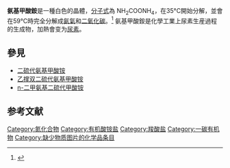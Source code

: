 {{Chembox
| Name = 氨基甲酸铵
| NameEn = 
| ImageFileL1 = Carbamat-Ion.svg
| ImageFileR1 = Ammonium.svg
| ImageSize = 100px
| IUPACName =Ammonium carbamate 
| IUPACNameZh =氨基甲酸铵 
| SystematicName =  
| OtherNames = 
| Section1 = {{Chembox Identifiers
| CASNo = 1111-78-0 
| CASNo_Ref = {{cascite|correct|CAS}}
|  EINECS  = 214-185-2 
|  PubChem  =  
|  SMILES  =  
|  InChI  =  
|  RTECS  =  
|  MeSHName  = 
|  ChEBI  = 
|  KEGG  =  
|  ATCCode_prefix  =  
|  ATCCode_suffix  =  
|  ATC_Supplemental  = |  ChemSpiderID  =  451267
|  EC_number  =  214-185-2
|  Gmelin  =  14637 (G)
|  UNNumber  =  9083 
}}
| Section2 = {{Chembox Properties
| Formula = NH<sub>2</sub>COONH<sub>4</sub>
| MolarMass = 78.07
| Appearance =白色晶體 
| Density = 1.6 
| MeltingPt = 59℃(分解)
| Melting_notes = 
| BoilingPt = 
| Boiling_notes = 
| Solubility = 423 g/kg(20°C)
| SolubleOther = 
| Solvent = 
| LogP = 
| VaporPressure =82 mbar(20°C)<ref name="jtbaker"/>
442 mbar(45°C) <ref name="jtbaker"/>
| HenryConstant = 
| AtmosphericOHRateConstant = 
| Viscosity = 
| Viscosity_notes = 
| pKa = 
| pKb = }}
| Section3 = {{Chembox Structure
| CrystalStruct =[[正方晶系|正方晶系]] 
| Coordination = 
| MolShape = }}
| Section4 = {{Chembox Thermochemistry
| DeltaHf = 
| DeltaHc = 
| Entropy = 
| HeatCapacity = }}
| Section7 = {{Chembox Hazards
| EUClass = 
| EUIndex = 
| MainHazards = 對[[眼睛|眼睛]]有刺激性，容易分解成[[氨氣|氨氣]]，因此放在密閉容器中必須格外小心。
| NFPA-H = 
| NFPA-F = 
| NFPA-R = 
| NFPA-O = 
| RPhrases = 
| SPhrases = 
| RSPhrases = 
| FlashPt = 
| Autoignition = 
| PEL = }}
| Section8 = {{Chembox Related
| OtherAnions = 
| OtherCations = 
| OtherCpds = [[碳酸铵|碳酸铵]] }}
}}
'''氨基甲酸銨'''是一種白色的晶體，[[分子式|分子式]]為 NH<sub>2</sub>COONH<sub>4</sub>，在35°C開始分解，並會在59°C時完全分解成[[氨氣|氨氣]]和[[二氧化碳|二氧化碳]]。<ref name="jtbaker">{{Cite web |url=http://www.jtbaker.com/msds/englishhtml/a5688.htm |title=www.jtbaker.com/msds/englishhtml/a5688.htm |accessdate=2008-03-09 |archive-date=2008-03-13 |archive-url=https://web.archive.org/web/20080313000101/http://www.jtbaker.com/msds/englishhtml/a5688.htm |dead-url=no }}</ref> 氨基甲酸銨是化學工業上尿素生産過程的生成物，加熱會变为[[尿素|尿素]]。

==參見==
*[[二硫代氨基甲酸铵|二硫代氨基甲酸铵]]
*[[乙撑双二硫代氨基甲酸铵|乙撑双二硫代氨基甲酸铵]]
*[[n-二甲氨基二硫代甲酸铵|n-二甲氨基二硫代甲酸铵]]

==参考文献==
<div class="references-small">
<references />
</div>

{{無機化合物小作品}}
[[Category:氮化合物|Category:氮化合物]]
[[Category:有机酸铵盐|Category:有机酸铵盐]]
[[Category:羧酸盐|Category:羧酸盐]]
[[Category:一碳有机物|Category:一碳有机物]]
[[Category:缺少物质图片的化学品条目|Category:缺少物质图片的化学品条目]]